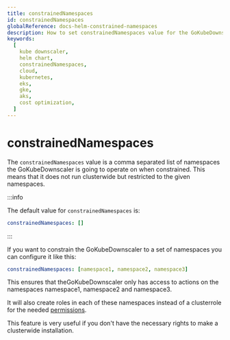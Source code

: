```yaml
---
title: constrainedNamespaces
id: constrainedNamespaces
globalReference: docs-helm-constrained-namespaces
description: How to set constrainedNamespaces value for the GoKubeDownscaler
keywords:
  [
    kube downscaler,
    helm chart,
    constrainedNamespaces,
    cloud,
    kubernetes,
    eks,
    gke,
    aks,
    cost optimization,
  ]
---
```


# constrainedNamespaces

The `constrainedNamespaces` value is a comma separated list of namespaces the GoKubeDownscaler is going to operate on when constrained.
This means that it does not run clusterwide but restricted to the given namespaces.

:::info

The default value for `constrainedNamespaces` is:

```yaml
constrainedNamespaces: []
```

:::

If you want to constrain the GoKubeDownscaler to a set of namespaces you can configure it like this:

```yaml
constrainedNamespaces: [namespace1, namespace2, namespace3]
```

This ensures that theGoKubeDownscaler only has access to actions on the namespaces namespace1, namespace2 and namespace3.

It will also create roles in each of these namespaces instead of a clusterrole for the needed [permissions](ref:docs-helm-permissions).

This feature is very useful if you don't have the necessary rights to make a clusterwide installation.

